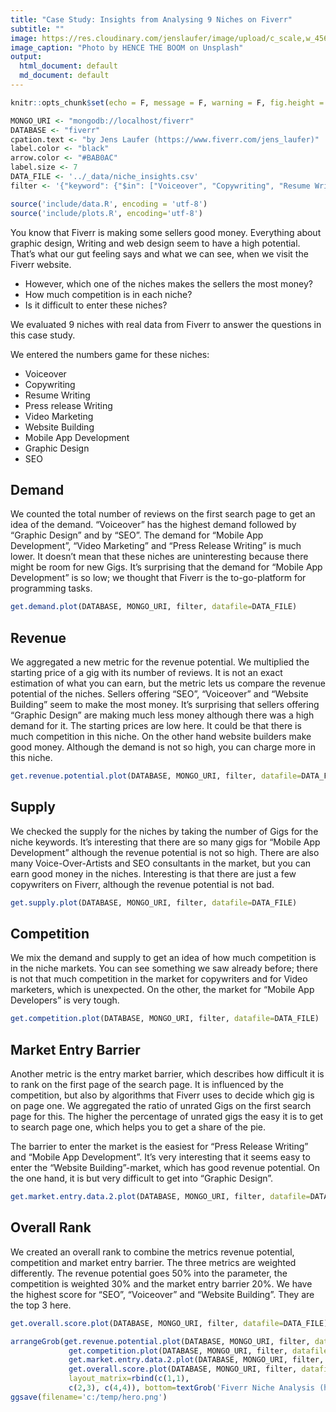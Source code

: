 ```yaml
---
title: "Case Study: Insights from Analysing 9 Niches on Fiverr"
subtitle: ""
image: https://res.cloudinary.com/jenslaufer/image/upload/c_scale,w_456/v1555067614/9niches.jpg
image_caption: "Photo by HENCE THE BOOM on Unsplash"
output: 
  html_document: default
  md_document: default
---
```


```r
knitr::opts_chunk$set(echo = F, message = F, warning = F, fig.height = 10, fig.width = 20)
```




```r
MONGO_URI <- "mongodb://localhost/fiverr"
DATABASE <- "fiverr"
cpation.text <- "by Jens Laufer (https://www.fiverr.com/jens_laufer)"
label.color <- "black"
arrow.color <- "#BAB0AC"
label.size <- 7
DATA_FILE <- '../_data/niche_insights.csv'
filter <- '{"keyword": {"$in": ["Voiceover", "Copywriting", "Resume Writing", "Press release Writing", "Video Marketing", "Website Building", "Mobile App Development", "Graphic Design", "seo"]}}'
```

```r
source('include/data.R', encoding = 'utf-8')
source('include/plots.R', encoding='utf-8')
```

You know that Fiverr is making some sellers good money. Everything about graphic design, Writing and web design seem to have a high potential. That's what our gut feeling says and what we can see, when we visit the Fiverr website. 

- However, which one of the niches makes the sellers the most money? 
- How much competition is in each niche? 
- Is it difficult to enter these niches?

We evaluated 9 niches with real data from Fiverr to answer the questions in this case study.


We entered the numbers game for these niches:

- Voiceover
- Copywriting
- Resume Writing
- Press release Writing
- Video Marketing
- Website Building
- Mobile App Development
- Graphic Design
- SEO

## Demand

We counted the total number of reviews on the first search page to get an idea of the demand. "Voiceover" has the highest demand followed by "Graphic Design" and by "SEO". The demand for "Mobile App Development", "Video Marketing" and "Press Release Writing" is much lower. It doesn't mean that these niches are uninteresting because there might be room for new Gigs. It's surprising that the demand for "Mobile App Development" is so low; we thought that Fiverr is the to-go-platform for programming tasks.

```r
get.demand.plot(DATABASE, MONGO_URI, filter, datafile=DATA_FILE)
```



## Revenue

We aggregated a new metric for the revenue potential. We multiplied the starting price of a gig with its number of reviews.  It is not an exact estimation of what you can earn, but the metric lets us compare the revenue potential of the niches. Sellers offering "SEO", "Voiceover" and "Website Building" seem to make the most money. It's surprising that sellers offering "Graphic Design" are making much less money although there was a high demand for it. The starting prices are low here. It could be that there is much competition in this niche. On the other hand  website builders make good money. Although the demand is not so high, you can charge more in this niche.

```r
get.revenue.potential.plot(DATABASE, MONGO_URI, filter, datafile=DATA_FILE)
```



## Supply

We checked the supply for the niches by taking the number of Gigs for the niche keywords. It's interesting that there are so many gigs for "Mobile App Development" although the revenue potential is not so high. There are also many Voice-Over-Artists and SEO consultants in the market, but you can earn good money in the niches. Interesting is that there are just a few copywriters on Fiverr, although the revenue potential is not bad.

```r

get.supply.plot(DATABASE, MONGO_URI, filter, datafile=DATA_FILE)
```

## Competition

We mix the demand and supply to get an idea of how much competition is in the niche markets. You can see something we saw already before; there is not that much competition in the market for copywriters and for Video marketers, which is unexpected. On the other, the market for "Mobile App Developers" is very tough. 

```r

get.competition.plot(DATABASE, MONGO_URI, filter, datafile=DATA_FILE)
```

## Market Entry Barrier

Another metric is the entry market barrier, which describes how difficult it is to rank on the first page of the search page. It is influenced by the competition, but also by algorithms that Fiverr uses to decide which gig is on page one. We aggregated the ratio of unrated Gigs on the first search page for this. The higher the percentage of unrated gigs the easy it is to get to search page one, which helps you to get a share of the pie. 

The barrier to enter the market is the easiest for "Press Release Writing" and "Mobile App Development". It's very interesting that it seems easy to enter the "Website Building"-market, which has good revenue potential. On the one hand, it is but very difficult to get into "Graphic Design".

```r
get.market.entry.data.2.plot(DATABASE, MONGO_URI, filter, datafile=DATA_FILE)
```



## Overall Rank


We created an overall rank to combine the metrics revenue potential, competition and market entry barrier. The three metrics are weighted differently. The revenue potential goes 50% into the parameter, the competition is weighted 30% and the market entry barrier 20%. We have the highest score for "SEO", "Voiceover" and "Website Building". They are the top 3 here.


```r
get.overall.score.plot(DATABASE, MONGO_URI, filter, datafile=DATA_FILE)
```




```r
arrangeGrob(get.revenue.potential.plot(DATABASE, MONGO_URI, filter, datafile=DATA_FILE), 
             get.competition.plot(DATABASE, MONGO_URI, filter, datafile=DATA_FILE), 
             get.market.entry.data.2.plot(DATABASE, MONGO_URI, filter, datafile=DATA_FILE), 
             get.overall.score.plot(DATABASE, MONGO_URI, filter, datafile=DATA_FILE),
             layout_matrix=rbind(c(1,1),
             c(2,3), c(4,4)), bottom=textGrob('Fiverr Niche Analysis (https://insights5.com/products/fiverr-niche-analysis.html)', gp = gpar(fontsize = 20))) %>%
ggsave(filename='c:/temp/hero.png')
```



